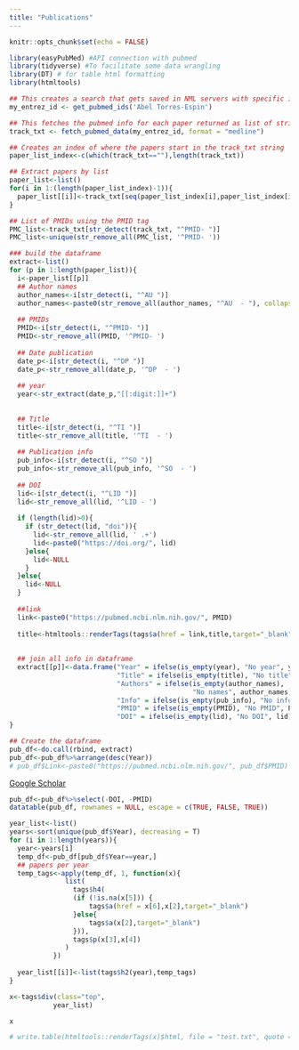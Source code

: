 ```yaml
---
title: "Publications"
---
```


```r
knitr::opts_chunk$set(echo = FALSE)
```

```r
library(easyPubMed) #API connection with pubmed
library(tidyverse) #To facilitate some data wrangling
library(DT) # for table html formatting
library(htmltools)
```

```r
## This creates a search that gets saved in NML servers with specific ids, that makes the query reusable without the need to search again.
my_entrez_id <- get_pubmed_ids('Abel Torres-Espin')

## This fetches the pubmed info for each paper returned as list of string character vector
track_txt <- fetch_pubmed_data(my_entrez_id, format = "medline")

## Creates an index of where the papers start in the track_txt string
paper_list_index<-c(which(track_txt==""),length(track_txt))

## Extract papers by list
paper_list<-list()
for(i in 1:(length(paper_list_index)-1)){
  paper_list[[i]]<-track_txt[seq(paper_list_index[i],paper_list_index[i+1]-1)]
}

## List of PMIDs using the PMID tag
PMC_list<-track_txt[str_detect(track_txt, "^PMID- ")]
PMC_list<-unique(str_remove_all(PMC_list, '^PMID- '))

### build the dataframe
extract<-list()
for (p in 1:length(paper_list)){
  i<-paper_list[[p]]
  ## Author names
  author_names<-i[str_detect(i, "^AU ")]
  author_names<-paste0(str_remove_all(author_names, "^AU  - "), collapse="; ")
  
  ## PMIDs
  PMID<-i[str_detect(i, "^PMID- ")]
  PMID<-str_remove_all(PMID, '^PMID- ')
  
  ## Date publication
  date_p<-i[str_detect(i, "^DP ")]
  date_p<-str_remove_all(date_p, '^DP  - ')
  
  ## year
  year<-str_extract(date_p,"[[:digit:]]+")
  
  
  ## Title
  title<-i[str_detect(i, "^TI ")]
  title<-str_remove_all(title, '^TI  - ')
  
  ## Publication info
  pub_info<-i[str_detect(i, "^SO ")]
  pub_info<-str_remove_all(pub_info, '^SO  - ')
  
  ## DOI
  lid<-i[str_detect(i, "^LID ")]
  lid<-str_remove_all(lid, '^LID - ')
  
  if (length(lid)>0){
    if (str_detect(lid, "doi")){
      lid<-str_remove_all(lid, ' .+')
      lid<-paste0("https://doi.org/", lid)
    }else{
      lid<-NULL
    }
  }else{
    lid<-NULL
  }
  
  ##link
  link<-paste0("https://pubmed.ncbi.nlm.nih.gov/", PMID)
  
  title<-htmltools::renderTags(tags$a(href = link,title,target="_blank"))$html
  
  
  ## join all info in dataframe
  extract[[p]]<-data.frame("Year" = ifelse(is_empty(year), "No year", year),
                           "Title" = ifelse(is_empty(title), "No title", title), 
                           "Authors" = ifelse(is_empty(author_names), 
                                              "No names", author_names), 
                           "Info" = ifelse(is_empty(pub_info), "No info", pub_info), 
                           "PMID" = ifelse(is_empty(PMID), "No PMID", PMID),
                           "DOI" = ifelse(is_empty(lid), "No DOI", lid))
}

## Create the dataframe
pub_df<-do.call(rbind, extract)
pub_df<-pub_df%>%arrange(desc(Year))
# pub_df$Link<-paste0("https://pubmed.ncbi.nlm.nih.gov/", pub_df$PMID)

```

[Google Scholar](https://scholar.google.ca/citations?user=c7vjfOUAAAAJ&hl=en)

```r
pub_df<-pub_df%>%select(-DOI, -PMID)
datatable(pub_df, rownames = NULL, escape = c(TRUE, FALSE, TRUE))
```

```r
year_list<-list()
years<-sort(unique(pub_df$Year), decreasing = T)
for (i in 1:length(years)){
  year<-years[i]
  temp_df<-pub_df[pub_df$Year==year,]
  ## papers per year
  temp_tags<-apply(temp_df, 1, function(x){
              list(
                tags$h4(
                (if (!is.na(x[5])) {
                    tags$a(href = x[6],x[2],target="_blank")
                }else{
                    tags$a(x[2],target="_blank")
                })),
                tags$p(x[3],x[4])
              )
           })
  
  year_list[[i]]<-list(tags$h2(year),temp_tags)
}

x<-tags$div(class="top",
           year_list)

x

# write.table(htmltools::renderTags(x)$html, file = "test.txt", quote = F, row.names = F)
```
